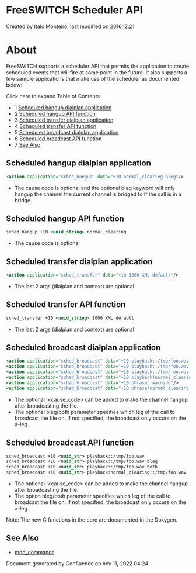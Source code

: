 
# FreeSWITCH Scheduler API 

 Created by  Italo Monteiro, last modified on 2016.12.21

# About

FreeSWITCH supports a scheduler API that permits the application to create scheduled events that will fire at some point in the future. It also supports a few sample applications that make use of the scheduler as documented below:

Click here to expand Table of Contents

* 1 [Scheduled hangup dialplan application](#scheduled-hangup-dialplan-application)
* 2 [Scheduled hangup API function](#scheduled-hangup-api-function)
* 3 [Scheduled transfer dialplan application](#scheduled-transfer-dialplan-application)
* 4 [Scheduled transfer API function](#scheduled-transfer-api-function)
* 5 [Scheduled broadcast dialplan application](#scheduled-broadcast-dialplan-application)
* 6 [Scheduled broadcast API function](#scheduled-broadcast-api-function)
* 7 [See Also](#see-also)

## Scheduled hangup dialplan application

```xml
<action application="sched_hangup" data="+10 normal_clearing bleg"/>
```

* The cause code is optional and the optional bleg keyword will only hangup the channel the current channel is bridged to if the call is in a bridge.

## Scheduled hangup API function

```xml
sched_hangup +10 <uuid_string> normal_clearing
```

* The cause code is optional

## Scheduled transfer dialplan application

```xml
<action application="sched_transfer" data="+10 1000 XML default"/>
```

* The last 2 args (dialplan and context) are optional

## Scheduled transfer API function

```xml
sched_transfer +10 <uuid_string> 1000 XML default
```

* The last 2 args (dialplan and context) are optional

## Scheduled broadcast dialplan application

```xml
<action application="sched_broadcast" data="+10 playback::/tmp/foo.wav"/> 
<action application="sched_broadcast" data="+10 playback::/tmp/foo.wav bleg"/> 
<action application="sched_broadcast" data="+10 playback::/tmp/foo.wav both"/> 
<action application="sched_broadcast" data="+10 playback!normal_clearing::/tmp/foo.wav"/>
<action application="sched_broadcast" data="+10 phrase::warning"/> 
<action application="sched_broadcast" data="+10 phrase!normal_clearing::goodbye"/> 
```

* The optional !&lt;cause\_code> can be added to make the channel hangup after broadcasting the file.
* The optional bleg/both parameter specifies which leg of the call to broadcast the file on. If not specified, the broadcast only occurs on the a-leg.

## Scheduled broadcast API function

```xml
sched_broadcast +10 <uuid_str> playback::/tmp/foo.wav 
sched_broadcast +10 <uuid_str> playback::/tmp/foo.wav bleg
sched_broadcast +10 <uuid_str> playback::/tmp/foo.wav both
sched_broadcast +10 <uuid_str> playback!normal_clearing::/tmp/foo.wav 
```

* The optional !&lt;cause\_code> can be added to make the channel hangup after broadcasting the file.
* The option bleg/both parameter specifies which leg of the call to broadcast the file on. If not specified, the broadcast only occurs on the a-leg.

Note: The new C functions in the core are documented in the Doxygen.

## See Also

* [mod\_commands](../Modules/mod_commands_1966741.mdx#--)

Document generated by Confluence on nov 11, 2022 04:24
